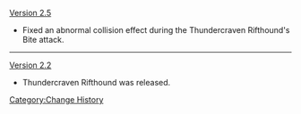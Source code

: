[[Version 2.5]]
* Fixed an abnormal collision effect during the Thundercraven Rifthound's Bite attack.
----
[[Version 2.2]]
* Thundercraven Rifthound was released.
<noinclude>[[Category:Change History]]</noinclude>